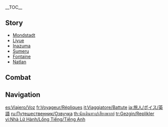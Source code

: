 {{CharacterTabs}}
{{LanguageTabs}}
__TOC__
==Story==
* [[/Mondstadt|Mondstadt]]
* [[/Liyue|Liyue]]
* [[/Inazuma|Inazuma]]
* [[/Sumeru|Sumeru]]
* [[/Fontaine|Fontaine]]
* [[/Natlan|Natlan]]

==Combat==
{{Tabber
|Aether|
{{VO/Combat
|character           = Aether

|vo_01_00_title      = Elemental Skill - {{Anemo}}
|vo_01_01_file       = VO Aether Elemental Skill 1 Anemo 01.ogg
|vo_01_01_tx         = Huh!
|vo_01_02_file       = VO Aether Elemental Skill 1 Anemo 02.ogg
|vo_01_02_tx         = Hah!
|vo_01_03_file       = VO Aether Elemental Skill 1 Anemo 03.ogg
|vo_01_03_tx         = Wind blade!

|vo_02_00_title      = Elemental Burst - {{Anemo}}
|vo_02_01_file       = VO Aether Elemental Burst Anemo 01.ogg
|vo_02_01_tx         = Hyah!
|vo_02_02_file       = VO Aether Elemental Burst Anemo 02.ogg
|vo_02_02_tx         = Disappear.
|vo_02_03_file       = VO Aether Elemental Burst Anemo 03.ogg
|vo_02_03_tx         = Go with the wind!

|vo_03_00_title      = Elemental Skill - {{Geo}}
|vo_03_01_file       = VO Aether Elemental Skill 1 Geo 01.ogg
|vo_03_01_tx         = Huh!
|vo_03_02_file       = VO Aether Elemental Skill 1 Geo 02.ogg
|vo_03_02_tx         = Hyah!
|vo_03_03_file       = VO Aether Elemental Skill 1 Geo 03.ogg
|vo_03_03_tx         = Terra-smash!

|vo_04_00_title      = Elemental Burst - {{Geo}}
|vo_04_01_file       = VO Aether Elemental Burst Geo 01.ogg
|vo_04_01_tx         = Haah!
|vo_04_02_file       = VO Aether Elemental Burst Geo 02.ogg
|vo_04_02_tx         = Shake!
|vo_04_02_actualtx   = Quake!
|vo_04_03_file       = VO Aether Elemental Burst Geo 03.ogg
|vo_04_03_tx         = Crumble apart!
|vo_04_03_actualtx   = To dust!

|vo_05_00_title      = Elemental Skill - {{Electro}}
|vo_05_01_file       = VO Aether Elemental Skill 1 Electro 01.ogg
|vo_05_01_tx         = Hah!
|vo_05_02_file       = VO Aether Elemental Skill 1 Electro 02.ogg
|vo_05_02_tx         = Take this!
|vo_05_03_file       = VO Aether Elemental Skill 1 Electro 03.ogg
|vo_05_03_tx         = Lightning Slash!

|vo_06_00_title      = Elemental Burst - {{Electro}}
|vo_06_01_file       = VO Aether Elemental Burst Electro 01.ogg
|vo_06_01_tx         = He!
|vo_06_02_file       = VO Aether Elemental Burst Electro 02.ogg
|vo_06_02_tx         = Thunder Clap!
|vo_06_03_file       = VO Aether Elemental Burst Electro 03.ogg
|vo_06_03_tx         = Bellowing Thunder!

|vo_07_00_title      = Elemental Skill - {{Dendro}}
|vo_07_01_file       = VO Aether Elemental Skill 1 Dendro 01.ogg
|vo_07_01_tx         = Hyah!
|vo_07_02_file       = VO Aether Elemental Skill 1 Dendro 02.ogg
|vo_07_02_tx         = Scatter!
|vo_07_03_file       = VO Aether Elemental Skill 1 Dendro 03.ogg
|vo_07_03_tx         = Propagate!

|vo_08_00_title      = Elemental Burst - {{Dendro}}
|vo_08_01_file       = VO Aether Elemental Burst Dendro 01.ogg
|vo_08_01_tx         = Hyah!
|vo_08_02_file       = VO Aether Elemental Burst Dendro 02.ogg
|vo_08_02_tx         = Germinate!
|vo_08_03_file       = VO Aether Elemental Burst Dendro 03.ogg
|vo_08_03_tx         = Spring forth!

|vo_09_00_title      = Elemental Skill - {{Hydro}}
|vo_09_01_file       = VO Aether Elemental Skill 1 Hydro 01.ogg
|vo_09_01_tx         = Ha!
|vo_09_02_file       = VO Aether Elemental Skill 1 Hydro 02.ogg
|vo_09_02_tx         = Go!
|vo_09_03_file       = VO Aether Elemental Skill 1 Hydro 03.ogg
|vo_09_03_tx         = Water jet!

|vo_10_00_title      = Elemental Burst - {{Hydro}}
|vo_10_01_file       = VO Aether Elemental Burst Hydro 01.ogg
|vo_10_01_tx         = Ha!
|vo_10_02_file       = VO Aether Elemental Burst Hydro 02.ogg
|vo_10_02_tx         = Wipeout!
|vo_10_03_file       = VO Aether Elemental Burst Hydro 03.ogg
|vo_10_03_tx         = Bombs away!
<!--

|vo_11_00_title      = Elemental Skill - {{Pyro}}
|vo_11_01_file       = VO Aether Elemental Skill 1 Pyro 01.ogg
|vo_11_01_tx         = 
|vo_11_02_file       = VO Aether Elemental Skill 1 Pyro 02.ogg
|vo_11_02_tx         = 
|vo_11_03_file       = VO Aether Elemental Skill 1 Pyro 03.ogg
|vo_11_03_tx         = 

|vo_12_00_title      = Elemental Burst - {{Pyro}}
|vo_12_01_file       = VO Aether Elemental Burst Pyro 01.ogg
|vo_12_01_tx         = 
|vo_12_02_file       = VO Aether Elemental Burst Pyro 02.ogg
|vo_12_02_tx         = 
|vo_12_03_file       = VO Aether Elemental Burst Pyro 03.ogg
|vo_12_03_tx         = 

-->
<!--

|vo_13_00_title      = Elemental Skill - {{Cryo}}
|vo_13_01_file       = VO Aether Elemental Skill 1 Cryo 01.ogg
|vo_13_01_tx         = 
|vo_13_02_file       = VO Aether Elemental Skill 1 Cryo 02.ogg
|vo_13_02_tx         = 
|vo_13_03_file       = VO Aether Elemental Skill 1 Cryo 03.ogg
|vo_13_03_tx         = 

|vo_14_00_title      = Elemental Burst - {{Cryo}}
|vo_14_01_file       = VO Aether Elemental Burst Cryo 01.ogg
|vo_14_01_tx         = 
|vo_14_02_file       = VO Aether Elemental Burst Cryo 02.ogg
|vo_14_02_tx         = 
|vo_14_03_file       = VO Aether Elemental Burst Cryo 03.ogg
|vo_14_03_tx         = 

-->

|vo_15_00_title      = Sprint Start
|vo_15_01_tx         = {{A|VO Aether Sprint Start 01.ogg}} <!--
                       -->{{A|VO Aether Sprint Start 02.ogg}} <!--
                       -->{{A|VO Aether Sprint Start 03.ogg}}

|vo_16_00_title      = Sprint End
|vo_16_01_tx         = '''Aether does not feature any Sprint End Voice-Overs'''

|vo_17_00_title      = Deploying Wind Glider
|vo_17_01_tx         = {{A|VO Aether Deploying Wind Glider 01.ogg}} <!--
                       -->{{A|VO Aether Deploying Wind Glider 02.ogg}} <!--
                       -->{{A|VO Aether Deploying Wind Glider 03.ogg}}

|vo_19_00_title      = Opening Treasure Chest
|vo_19_01_file       = VO Aether Opening Treasure Chest 01.ogg
|vo_19_01_tx         = Is this... an answer from this world?
|vo_19_02_file       = VO Aether Opening Treasure Chest 02.ogg
|vo_19_02_tx         = A reward on the road.
|vo_19_03_file       = VO Aether Opening Treasure Chest 03.ogg
|vo_19_03_tx         = I'll keep this close.

|vo_20_00_title      = Low HP
|vo_20_01_tx         = '''Aether does not feature any Low HP Voice-Overs'''

|vo_21_00_title      = Ally at Low HP
|vo_21_01_file       = VO Aether Ally at Low HP 01.ogg
|vo_21_01_tx         = Let me at 'em!
|vo_21_02_file       = VO Aether Ally at Low HP 02.ogg
|vo_21_02_tx         = Look out!
|vo_21_02_actualtx   = 

|vo_22_00_title      = Fallen
|vo_22_01_file       = VO Aether Fallen 01.ogg
|vo_22_01_tx         = This is not the end...
|vo_22_02_file       = VO Aether Fallen 02.ogg
|vo_22_02_tx         = Maybe... I wasn't meant for this world...
|vo_22_03_tx         = {{A|VO Aether Fallen 03.ogg}} {{A|VO Aether Fallen 04.ogg}} {{A|VO Aether Fallen 05.ogg}}

|vo_23_00_title      = Light Hit Taken
|vo_23_01_tx         = {{A|VO Aether Light Hit Taken 01.ogg}} <!--
                       -->{{A|VO Aether Light Hit Taken 02.ogg}} <!--
                       -->{{A|VO Aether Light Hit Taken 03.ogg}} <!--
                       -->{{A|VO Aether Light Hit Taken 04.ogg}} <!--
                       -->{{A|VO Aether Light Hit Taken 05.ogg}} <!--
                       -->{{A|VO Aether Light Hit Taken 06.ogg}}

|vo_24_00_title      = Heavy Hit Taken
|vo_24_01_tx         = {{A|VO Aether Heavy Hit Taken 01.ogg}} <!--
                       -->{{A|VO Aether Heavy Hit Taken 02.ogg}} <!--
                       -->{{A|VO Aether Heavy Hit Taken 03.ogg}} <!--
                       -->{{A|VO Aether Heavy Hit Taken 04.ogg}} <!--
                       -->{{A|VO Aether Heavy Hit Taken 05.ogg}} <!--
                       -->{{A|VO Aether Heavy Hit Taken 06.ogg}}

|vo_25_00_title      = Joining Party
|vo_25_01_file       = VO Aether Joining Party 01.ogg
|vo_25_01_tx         = Just what will we come across this time?
|vo_25_02_file       = VO Aether Joining Party 02.ogg
|vo_25_02_tx         = This world is full of unsolved mysteries...
|vo_25_03_file       = VO Aether Joining Party 03.ogg
|vo_25_03_tx         = There's still a long road ahead.

|vo_26_00_title      = Character Idles
|vo_26_00_subtitle   = Note: Chat & Weather voice-over can also be heard as idles.
|vo_26_01_file       = VO Aether Standby 02.ogg
|vo_26_01_tx         = N/P
|vo_26_01_actualtx   = 

|vo_27_01_title      = Light Attack
|vo_27_01_tx         = {{A|VO Aether Light Attack 01.ogg}} <!--
                       -->{{A|VO Aether Light Attack 02.ogg}} <!--
                       -->{{A|VO Aether Light Attack 03.ogg}} <!--
                       -->{{A|VO Aether Light Attack 04.ogg}} <!--
                       -->{{A|VO Aether Light Attack 05.ogg}} <!--
                       -->{{A|VO Aether Light Attack 06.ogg}} <!--
                       -->{{A|VO Aether Light Attack 07.ogg}}

|vo_27_02_title      = Mid Attack
|vo_27_02_tx         = {{A|VO Aether Mid Attack 01.ogg}} <!--
                       -->{{A|VO Aether Mid Attack 02.ogg}} <!--
                       -->{{A|VO Aether Mid Attack 03.ogg}}

|vo_27_03_title      = Heavy Attack
|vo_27_03_tx         = {{A|VO Aether Heavy Attack 01.ogg}} <!--
                       -->{{A|VO Aether Heavy Attack 02.ogg}} <!--
                       -->{{A|VO Aether Heavy Attack 03.ogg}}

|vo_27_04_title      = Climbing
|vo_27_04_tx         = {{A|VO Aether Climbing 01.ogg}} <!--
                       -->{{A|VO Aether Climbing 02.ogg}} <!--
                       -->{{A|VO Aether Climbing 03.ogg}} <!--
                       -->{{A|VO Aether Climbing 04.ogg}} <!--
                       -->{{A|VO Aether Climbing 05.ogg}}

|vo_27_05_title      = Climbing Breath
|vo_27_05_tx         = {{A|VO Aether Climbing Breath 01.ogg}} <!--
                       -->{{A|VO Aether Climbing Breath 02.ogg}} <!--
                       -->{{A|VO Aether Climbing Breath 03.ogg}} <!--
                       -->{{A|VO Aether Climbing Breath 04.ogg}}

|vo_27_06_title      = Jumping
|vo_27_06_tx         = {{A|VO Aether Jumping 01.ogg}} <!--
                       -->{{A|VO Aether Jumping 02.ogg}} <!--
                       -->{{A|VO Aether Jumping 03.ogg}} <!--
                       -->{{A|VO Aether Jumping 04.ogg}} <!--
                       -->{{A|VO Aether Jumping 05.ogg}}
}}
|Lumine|
{{VO/Combat2
|character           = Lumine

|vo_01_00_title      = Elemental Skill - {{Anemo}}
|vo_01_01_file       = VO Lumine Elemental Skill 1 Anemo 01.ogg
|vo_01_01_tx         = Huh!
|vo_01_02_file       = VO Lumine Elemental Skill 1 Anemo 02.ogg
|vo_01_02_tx         = Hah!
|vo_01_03_file       = VO Lumine Elemental Skill 1 Anemo 03.ogg
|vo_01_03_tx         = Wind blade!

|vo_02_00_title      = Elemental Burst - {{Anemo}}
|vo_02_01_file       = VO Lumine Elemental Burst Anemo 01.ogg
|vo_02_01_tx         = Hyah!
|vo_02_02_file       = VO Lumine Elemental Burst Anemo 02.ogg
|vo_02_02_tx         = Be gone!
|vo_02_03_file       = VO Lumine Elemental Burst Anemo 03.ogg
|vo_02_03_tx         = Prepare to be blown away!

|vo_03_00_title      = Elemental Skill - {{Geo}}
|vo_03_01_file       = VO Lumine Elemental Skill 1 Geo 02.ogg
|vo_03_01_tx         = Drop!
|vo_03_02_file       = VO Lumine Elemental Skill 1 Geo 03.ogg
|vo_03_02_tx         = Starfall!
|vo_03_03_file       = VO Lumine Elemental Skill 1 Geo 01.ogg
|vo_03_03_tx         = Huh!

|vo_04_00_title      = Elemental Burst - {{Geo}}
|vo_04_01_file       = VO Lumine Elemental Burst Geo 01.ogg
|vo_04_01_tx         = Haah!
|vo_04_02_file       = VO Lumine Elemental Burst Geo 02.ogg
|vo_04_02_tx         = Shake!
|vo_04_03_file       = VO Lumine Elemental Burst Geo 03.ogg
|vo_04_03_tx         = Crumble apart!

|vo_05_00_title      = Elemental Skill - {{Electro}}
|vo_05_01_file       = VO Lumine Elemental Skill 1 Electro 01.ogg
|vo_05_01_tx         = Hah!
|vo_05_02_file       = VO Lumine Elemental Skill 1 Electro 02.ogg
|vo_05_02_tx         = Take this!
|vo_05_03_file       = VO Lumine Elemental Skill 1 Electro 03.ogg
|vo_05_03_tx         = Lightning Slash!

|vo_06_00_title      = Elemental Burst - {{Electro}}
|vo_06_01_file       = VO Lumine Elemental Burst Electro 01.ogg
|vo_06_01_tx         = He!
|vo_06_02_file       = VO Lumine Elemental Burst Electro 02.ogg
|vo_06_02_tx         = Thunder Clap!
|vo_06_03_file       = VO Lumine Elemental Burst Electro 03.ogg
|vo_06_03_tx         = Bellowing Thunder!

|vo_07_00_title      = Elemental Skill - {{Dendro}}
|vo_07_01_file       = VO Lumine Elemental Skill 1 Dendro 01.ogg
|vo_07_01_tx         = Hyah!
|vo_07_02_file       = VO Lumine Elemental Skill 1 Dendro 02.ogg
|vo_07_02_tx         = Scatter!
|vo_07_03_file       = VO Lumine Elemental Skill 1 Dendro 03.ogg
|vo_07_03_tx         = Propagate!

|vo_08_00_title      = Elemental Burst - {{Dendro}}
|vo_08_01_file       = VO Lumine Elemental Burst Dendro 01.ogg
|vo_08_01_tx         = Hyah!
|vo_08_02_file       = VO Lumine Elemental Burst Dendro 02.ogg
|vo_08_02_tx         = Germinate!
|vo_08_03_file       = VO Lumine Elemental Burst Dendro 03.ogg
|vo_08_03_tx         = Spring forth!

|vo_09_00_title      = Elemental Skill - {{Hydro}}
|vo_09_01_file       = VO Lumine Elemental Skill 1 Hydro 01.ogg
|vo_09_01_tx         = Ha!
|vo_09_02_file       = VO Lumine Elemental Skill 1 Hydro 02.ogg
|vo_09_02_tx         = Go!
|vo_09_03_file       = VO Lumine Elemental Skill 1 Hydro 03.ogg
|vo_09_03_tx         = Water jet!

|vo_10_00_title      = Elemental Burst - {{Hydro}}
|vo_10_01_file       = VO Lumine Elemental Burst Hydro 01.ogg
|vo_10_01_tx         = Ha!
|vo_10_02_file       = VO Lumine Elemental Burst Hydro 02.ogg
|vo_10_02_tx         = Wipeout!
|vo_10_03_file       = VO Lumine Elemental Burst Hydro 03.ogg
|vo_10_03_tx         = Bombs away!
<!--

|vo_11_00_title      = Elemental Skill - {{Pyro}}
|vo_11_01_file       = VO Lumine Elemental Skill 1 Pyro 01.ogg
|vo_11_01_tx         = 
|vo_11_02_file       = VO Lumine Elemental Skill 1 Pyro 02.ogg
|vo_11_02_tx         = 
|vo_11_03_file       = VO Lumine Elemental Skill 1 Pyro 03.ogg
|vo_11_03_tx         = 

|vo_12_00_title      = Elemental Burst - {{Pyro}}
|vo_12_01_file       = VO Lumine Elemental Burst Pyro 01.ogg
|vo_12_01_tx         = 
|vo_12_02_file       = VO Lumine Elemental Burst Pyro 02.ogg
|vo_12_02_tx         = 
|vo_12_03_file       = VO Lumine Elemental Burst Pyro 03.ogg
|vo_12_03_tx         = 

-->
<!--

|vo_13_00_title      = Elemental Skill - {{Cryo}}
|vo_13_01_file       = VO Lumine Elemental Skill 1 Cryo 01.ogg
|vo_13_01_tx         = 
|vo_13_02_file       = VO Lumine Elemental Skill 1 Cryo 02.ogg
|vo_13_02_tx         = 
|vo_13_03_file       = VO Lumine Elemental Skill 1 Cryo 03.ogg
|vo_13_03_tx         = 

|vo_14_00_title      = Elemental Burst - {{Cryo}}
|vo_14_01_file       = VO Lumine Elemental Burst Cryo 01.ogg
|vo_14_01_tx         = 
|vo_14_02_file       = VO Lumine Elemental Burst Cryo 02.ogg
|vo_14_02_tx         = 
|vo_14_03_file       = VO Lumine Elemental Burst Cryo 03.ogg
|vo_14_03_tx         = 

-->

|vo_15_00_title      = Sprint Start
|vo_15_01_tx         = {{A|VO Lumine Sprint Start 01.ogg}} <!--
                       -->{{A|VO Lumine Sprint Start 02.ogg}} <!--
                       -->{{A|VO Lumine Sprint Start 03.ogg}}

|vo_16_00_title      = Sprint End
|vo_16_01_tx         = '''Lumine does not feature any Sprint End Voice-Overs'''

|vo_17_00_title      = Deploying Wind Glider
|vo_17_01_tx         = {{A|VO Lumine Deploying Wind Glider 01.ogg}} <!--
                       -->{{A|VO Lumine Deploying Wind Glider 02.ogg}} <!--
                       -->{{A|VO Lumine Deploying Wind Glider 03.ogg}}

|vo_19_00_title      = Opening Treasure Chest
|vo_19_01_file       = VO Lumine Opening Treasure Chest 01.ogg
|vo_19_01_tx         = Is this... an answer from this world?
|vo_19_02_file       = VO Lumine Opening Treasure Chest 02.ogg
|vo_19_02_tx         = A reward on the road.
|vo_19_03_file       = VO Lumine Opening Treasure Chest 03.ogg
|vo_19_03_tx         = I'll keep this close.

|vo_20_00_title      = Low HP
|vo_20_01_tx         = '''Lumine does not feature any Low HP Voice-Overs'''

|vo_21_00_title      = Ally at Low HP
|vo_21_01_file       = VO Lumine Ally at Low HP 01.ogg
|vo_21_01_tx         = Let me take over!
|vo_21_02_file       = VO Lumine Ally at Low HP 02.ogg
|vo_21_02_tx         = Look out!

|vo_22_00_title      = Fallen
|vo_22_01_file       = VO Lumine Fallen 01.ogg
|vo_22_01_tx         = This is not the end...
|vo_22_02_file       = VO Lumine Fallen 02.ogg
|vo_22_02_tx         = Maybe I wasn't meant for this world...
|vo_22_03_tx         = {{A|VO Lumine Fallen 03.ogg}} {{A|VO Lumine Fallen 04.ogg}} {{A|VO Lumine Fallen 05.ogg}}

|vo_23_00_title      = Light Hit Taken
|vo_23_01_tx         = {{A|VO Lumine Light Hit Taken 01.ogg}} <!--
                       -->{{A|VO Lumine Light Hit Taken 02.ogg}} <!--
                       -->{{A|VO Lumine Light Hit Taken 03.ogg}} <!--
                       -->{{A|VO Lumine Light Hit Taken 04.ogg}} <!--
                       -->{{A|VO Lumine Light Hit Taken 05.ogg}} <!--
                       -->{{A|VO Lumine Light Hit Taken 06.ogg}}

|vo_24_00_title      = Heavy Hit Taken
|vo_24_01_tx         = {{A|VO Lumine Heavy Hit Taken 01.ogg}} <!--
                       -->{{A|VO Lumine Heavy Hit Taken 02.ogg}} <!--
                       -->{{A|VO Lumine Heavy Hit Taken 03.ogg}} <!--
                       -->{{A|VO Lumine Heavy Hit Taken 04.ogg}} <!--
                       -->{{A|VO Lumine Heavy Hit Taken 05.ogg}} <!--
                       -->{{A|VO Lumine Heavy Hit Taken 06.ogg}}

|vo_25_00_title      = Joining Party
|vo_25_01_file       = VO Lumine Joining Party 01.ogg
|vo_25_01_tx         = Just what will we come across this time?
|vo_25_02_file       = VO Lumine Joining Party 02.ogg
|vo_25_02_tx         = This world is full of unsolved mysteries...
|vo_25_03_file       = VO Lumine Joining Party 03.ogg
|vo_25_03_tx         = There's still a long road ahead.

|vo_26_00_title      = Character Idles
|vo_26_00_subtitle   = Note: Chat & Weather voice-over can also be heard as idles.
|vo_26_01_file       = VO Lumine Standby 02.ogg
|vo_26_01_tx         = N/P
|vo_26_01_actualtx   = 

|vo_27_01_title      = Light Attack
|vo_27_01_tx         = {{A|VO Lumine Light Attack 01.ogg}} <!--
                       -->{{A|VO Lumine Light Attack 02.ogg}} <!--
                       -->{{A|VO Lumine Light Attack 03.ogg}} <!--
                       -->{{A|VO Lumine Light Attack 04.ogg}} <!--
                       -->{{A|VO Lumine Light Attack 05.ogg}} <!--
                       -->{{A|VO Lumine Light Attack 06.ogg}} <!--
                       -->{{A|VO Lumine Light Attack 07.ogg}}

|vo_27_02_title      = Mid Attack
|vo_27_02_tx         = {{A|VO Lumine Mid Attack 01.ogg}} <!--
                       -->{{A|VO Lumine Mid Attack 02.ogg}} <!--
                       -->{{A|VO Lumine Mid Attack 03.ogg}}

|vo_27_03_title      = Heavy Attack
|vo_27_03_tx         = {{A|VO Lumine Heavy Attack 01.ogg}} <!--
                       -->{{A|VO Lumine Heavy Attack 02.ogg}} <!--
                       -->{{A|VO Lumine Heavy Attack 03.ogg}}

|vo_27_04_title      = Climbing
|vo_27_04_tx         = {{A|VO Lumine Climbing 01.ogg}} <!--
                       -->{{A|VO Lumine Climbing 02.ogg}} <!--
                       -->{{A|VO Lumine Climbing 03.ogg}} <!--
                       -->{{A|VO Lumine Climbing 04.ogg}} <!--
                       -->{{A|VO Lumine Climbing 05.ogg}}

|vo_27_05_title      = Climbing Breath
|vo_27_05_tx         = {{A|VO Lumine Climbing Breath 01.ogg}} <!--
                       -->{{A|VO Lumine Climbing Breath 02.ogg}} <!--
                       -->{{A|VO Lumine Climbing Breath 03.ogg}} <!--
                       -->{{A|VO Lumine Climbing Breath 04.ogg}} <!--
                       -->{{A|VO Lumine Climbing Breath 05.ogg}}

|vo_27_06_title      = Jumping
|vo_27_06_tx         = {{A|VO Lumine Jumping 01.ogg}} <!--
                       -->{{A|VO Lumine Jumping 02.ogg}} <!--
                       -->{{A|VO Lumine Jumping 03.ogg}} <!--
                       -->{{A|VO Lumine Jumping 04.ogg}} <!--
                       -->{{A|VO Lumine Jumping 05.ogg}}
}}
}}

==Navigation==
{{Character Navbox|VO}}

[[es:Viajero/Voz]]
[[fr:Voyageur/Répliques]]
[[it:Viaggiatore/Battute]]
[[ja:旅人/ボイス/英語]]
[[ru:Путешественник/Озвучка]]
[[th:นักเดินทาง/เสียงพากย์]]
[[tr:Gezgin/Replikler]]
[[vi:Nhà Lữ Hành/Lồng Tiếng/Tiếng Anh]]
